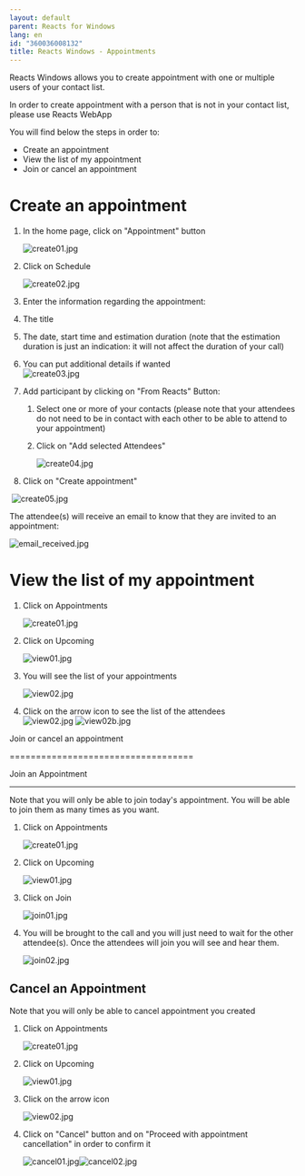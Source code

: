 ```yaml
---
layout: default
parent: Reacts for Windows
lang: en
id: "360036008132"
title: Reacts Windows - Appointments
---
```

Reacts Windows allows you to create appointment with one or multiple users of your contact list.

In order to create appointment with a person that is not in your contact list, please use Reacts WebApp

You will find below the steps in order to: 

*   Create an appointment 
*   View the list of my appointment
*   Join or cancel an appointment

Create an appointment
=====================

1.  In the home page, click on "Appointment" button  
      
    ![create01.jpg](@assets/attachments/create01.jpg)
      
    
2.  Click on Schedule  
      
    ![create02.jpg](@assets/attachments/create02.jpg)
      
    
3.  Enter the information regarding the appointment:

1.  The title
2.  The date, start time and estimation duration (note that the estimation duration is just an indication: it will not affect the duration of your call)
3.  You can put additional details if wanted   
    ![create03.jpg](@assets/attachments/create03.jpg)
      
    
4.  Add participant by clicking on "From Reacts" Button:  
    1.  Select one or more of your contacts (please note that your attendees do not need to be in contact with each other to be able to attend to your appointment)
    2.  Click on "Add selected Attendees"  
          
        ![create04.jpg](@assets/attachments/create04.jpg)
5.  Click on "Create appointment"

 ![create05.jpg](@assets/attachments/create05.jpg)
  

The attendee(s) will receive an email to know that they are invited to an appointment:

![email_received.jpg](@assets/attachments/email_received.jpg)

View the list of my appointment
===============================

1.  Click on Appointments  
      
    ![create01.jpg](@assets/attachments/create01.jpg)
      
    
2.  Click on Upcoming  
      
    ![view01.jpg](@assets/attachments/view01.jpg)
      
    
3.  You will see the list of your appointments  
      
    ![view02.jpg](@assets/attachments/view02.jpg)
      
    
4.  Click on the arrow icon to see the list of the attendees  
    ![view02.jpg](@assets/attachments/view02.jpg)
    ![view02b.jpg](@assets/attachments/view02b.jpg)

Join or cancel an appointment  
  

===================================

Join an Appointment  
  

-------------------------

Note that you will only be able to join today's appointment. You will be able to join them as many times as you want.

1.  Click on Appointments  
      
    ![create01.jpg](@assets/attachments/create01.jpg)
      
    
2.  Click on Upcoming  
      
    ![view01.jpg](@assets/attachments/view01.jpg)
      
    
3.  Click on Join  
      
    ![join01.jpg](@assets/attachments/join01.jpg)
      
    
4.  You will be brought to the call and you will just need to wait for the other attendee(s). Once the attendees will join you will see and hear them.  
      
    ![join02.jpg](@assets/attachments/join02.jpg)

Cancel an Appointment
---------------------

Note that you will only be able to cancel appointment you created

1.  Click on Appointments  
      
    ![create01.jpg](@assets/attachments/create01.jpg)
      
    
2.  Click on Upcoming  
      
    ![view01.jpg](@assets/attachments/view01.jpg)
      
    
3.  Click on the arrow icon  
      
    ![view02.jpg](@assets/attachments/view02.jpg)
      
    
4.  Click on "Cancel" button and on "Proceed with appointment cancellation" in order to confirm it  
      
    ![cancel01.jpg](@assets/attachments/cancel01.jpg)![cancel02.jpg](@assets/attachments/cancel02.jpg)


